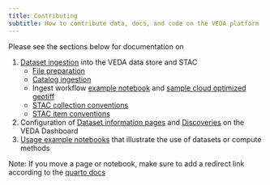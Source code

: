 ```yaml
---
title: Contributing
subtitle: How to contribute data, docs, and code on the VEDA platform
---
```


Please see the sections below for documentation on

1. [Dataset ingestion](./dataset-ingestion/index.qmd) into the VEDA data store and STAC
    * [File preparation](./dataset-ingestion/file-preparation.qmd)
    * [Catalog ingestion](./dataset-ingestion/catalog-ingestion.qmd)
    * Ingest workflow [example notebook](./dataset-ingestion/example-template/example-geoglam-ingest.ipynb) and [sample cloud optimized geotiff](./dataset-ingestion/example-template/CropMonitor_2023_06_28.tif)
    * [STAC collection conventions](./dataset-ingestion/stac-collection-conventions.qmd)
    * [STAC item conventions](./dataset-ingestion/stac-item-conventions.qmd)
2. Configuration of [Dataset information pages](./dashboard-configuration/dataset-configuration.qmd) and [Discoveries](./dashboard-configuration/discovery-configuration.qmd) on the VEDA Dashboard
4. [Usage example notebooks](./docs-and-notebooks.qmd) that illustrate the use of datasets or compute methods

Note: If you move a page or notebook, make sure to add a redirect link according to the [quarto docs](https://quarto.org/docs/websites/website-navigation.html#redirects)